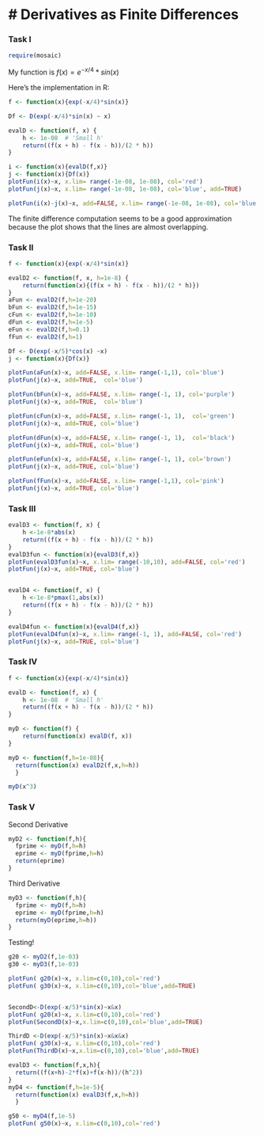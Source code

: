 # Derivatives as Finite Differences
========
### Task I

```r
require(mosaic)
```

My function is $f(x) = e^{-x/4} * sin(x)$

Here's the implementation in R:
```r
f <- function(x){exp(-x/4)*sin(x)}

Df <- D(exp(-x/4)*sin(x) ~ x)

evalD <- function(f, x) {
    h <- 1e-08  # 'Small h'
    return((f(x + h) - f(x - h))/(2 * h))
}

i <- function(x){evalD(f,x)}
j <- function(x){Df(x)}
plotFun(i(x)~x, x.lim= range(-1e-08, 1e-08), col='red')
plotFun(j(x)~x, x.lim= range(-1e-08, 1e-08), col='blue', add=TRUE)

plotFun(i(x)-j(x)~x, add=FALSE, x.lim= range(-1e-08, 1e-08), col='blue' )
```
The finite difference computation seems to be a good approximation because the plot shows that the lines are almost overlapping. 

### Task II

```r
f <- function(x){exp(-x/4)*sin(x)}

evalD2 <- function(f, x, h=1e-8) {
    return(function(x){(f(x + h) - f(x - h))/(2 * h)})
}
aFun <- evalD2(f,h=1e-20)
bFun <- evalD2(f,h=1e-15)
cFun <- evalD2(f,h=1e-10)
dFun <- evalD2(f,h=1e-5)
eFun <- evalD2(f,h=0.1)
fFun <- evalD2(f,h=1)

Df <- D(exp(-x/5)*cos(x) ~x)
j <- function(x){Df(x)}

```

```r
plotFun(aFun(x)~x, add=FALSE, x.lim= range(-1,1), col='blue')
plotFun(j(x)~x, add=TRUE,  col='blue')
```

```r
plotFun(bFun(x)~x, add=FALSE, x.lim= range(-1, 1), col='purple')
plotFun(j(x)~x, add=TRUE,  col='blue')
```

```r
plotFun(cFun(x)~x, add=FALSE, x.lim= range(-1, 1),  col='green')
plotFun(j(x)~x, add=TRUE, col='blue')
```

```r
plotFun(dFun(x)~x, add=FALSE, x.lim= range(-1, 1),  col='black')
plotFun(j(x)~x, add=TRUE, col='blue')
```

```r
plotFun(eFun(x)~x, add=FALSE, x.lim= range(-1, 1), col='brown')
plotFun(j(x)~x, add=TRUE, col='blue')
```

```r
plotFun(fFun(x)~x, add=FALSE, x.lim= range(-1,1), col='pink')
plotFun(j(x)~x, add=TRUE, col='blue')
```

### Task III
```r
evalD3 <- function(f, x) {
    h <-1e-8*abs(x)
    return((f(x + h) - f(x - h))/(2 * h))
}
evalD3fun <- function(x){evalD3(f,x)}
plotFun(evalD3fun(x)~x, x.lim= range(-10,10), add=FALSE, col='red')
plotFun(j(x)~x, add=TRUE, col='blue')


evalD4 <- function(f, x) {
    h <-1e-8*pmax(1,abs(x)) 
    return((f(x + h) - f(x - h))/(2 * h))
}

evalD4fun <- function(x){evalD4(f,x)}
plotFun(evalD4fun(x)~x, x.lim= range(-1, 1), add=FALSE, col='red')
plotFun(j(x)~x, add=TRUE, col='blue')
```

### Task IV
```r
f <- function(x){exp(-x/4)*sin(x)}

evalD <- function(f, x) {
    h <- 1e-08  # 'Small h'
    return((f(x + h) - f(x - h))/(2 * h))
}

myD <- function(f) {
    return(function(x) evalD(f, x))
}

myD <- function(f,h=1e-08){
  return(function(x) evalD2(f,x,h=h))
  }

myD(x^3)
```

### Task V
Second Derivative
```r
myD2 <- function(f,h){
  fprime <- myD(f,h=h)
  eprime <- myD(fprime,h=h)
  return(eprime)
}
```
Third Derivative
```r
myD3 <- function(f,h){
  fprime <- myD(f,h=h)
  eprime <- myD(fprime,h=h)
  return(myD(eprime,h=h))
}
```
Testing! 
```r
g20 <- myD2(f,1e-03) 
g30 <- myD3(f,1e-03) 

plotFun( g20(x)~x, x.lim=c(0,10),col='red')
plotFun( g30(x)~x, x.lim=c(0,10),col='blue',add=TRUE)


SecondD<-D(exp(-x/5)*sin(x)~x&x)
plotFun( g20(x)~x, x.lim=c(0,10),col='red')
plotFun(SecondD(x)~x,x.lim=c(0,10),col='blue',add=TRUE)

```

```r
ThirdD <-D(exp(-x/5)*sin(x)~x&x&x)
plotFun( g30(x)~x, x.lim=c(0,10),col='red')
plotFun(ThirdD(x)~x,x.lim=c(0,10),col='blue',add=TRUE)
```

```r
evalD3 <- function(f,x,h){
  return((f(x+h)-2*f(x)+f(x-h))/(h^2))
}
myD4 <- function(f,h=1e-5){
  return(function(x) evalD3(f,x,h=h))
  }

g50 <- myD4(f,1e-5)
plotFun( g50(x)~x, x.lim=c(0,10),col='red')
```
